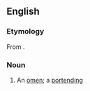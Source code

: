 ==English==

===Etymology===
From {{suffix|abode|gloss1=omen|ance|lang=en}}.

===Noun===
{{en-noun}}

# {{context|obsolete|lang=en}} An [[omen]]; a [[portending]]